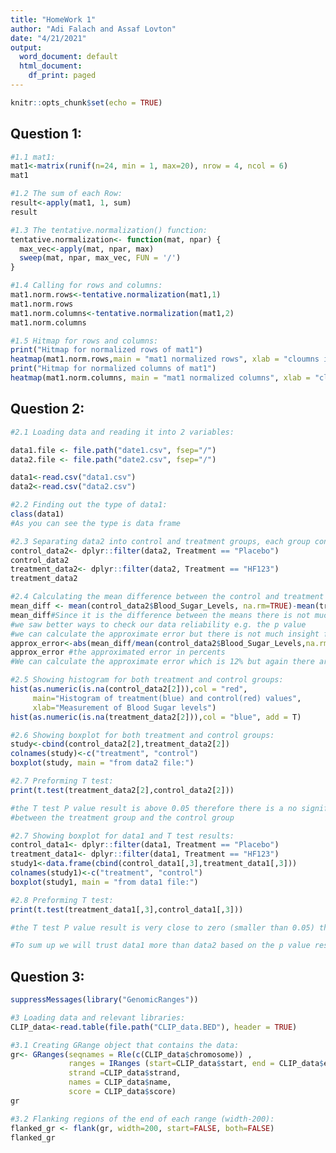 ```yaml
---
title: "HomeWork 1"
author: "Adi Falach and Assaf Lovton"
date: "4/21/2021"
output:
  word_document: default
  html_document:
    df_print: paged
---
```


```r
knitr::opts_chunk$set(echo = TRUE)
```

## Question 1:
```r
#1.1 mat1:
mat1<-matrix(runif(n=24, min = 1, max=20), nrow = 4, ncol = 6)
mat1

#1.2 The sum of each Row:
result<-apply(mat1, 1, sum)
result

#1.3 The tentative.normalization() function:
tentative.normalization<- function(mat, npar) {
  max_vec<-apply(mat, npar, max)
  sweep(mat, npar, max_vec, FUN = '/')
}

#1.4 Calling for rows and columns:
mat1.norm.rows<-tentative.normalization(mat1,1)
mat1.norm.rows
mat1.norm.columns<-tentative.normalization(mat1,2)
mat1.norm.columns

#1.5 Hitmap for rows and columns:
print("Hitmap for normalized rows of mat1")
heatmap(mat1.norm.rows,main = "mat1 normalized rows", xlab = "cloumns index", ylab="rows index")
print("Hitmap for normalized columns of mat1")
heatmap(mat1.norm.columns, main = "mat1 normalized columns", xlab = "cloumns index", ylab="rows index")
```
## Question 2:
```r
#2.1 Loading data and reading it into 2 variables:

data1.file <- file.path("date1.csv", fsep="/")
data2.file <- file.path("date2.csv", fsep="/")

data1<-read.csv("data1.csv")
data2<-read.csv("data2.csv")

#2.2 Finding out the type of data1:
class(data1)
#As you can see the type is data frame

#2.3 Separating data2 into control and treatment groups, each group contains Blood Sugar Levels:
control_data2<- dplyr::filter(data2, Treatment == "Placebo")
control_data2
treatment_data2<- dplyr::filter(data2, Treatment == "HF123")
treatment_data2

#2.4 Calculating the mean difference between the control and treatment groups:
mean_diff <- mean(control_data2$Blood_Sugar_Levels, na.rm=TRUE)-mean(treatment_data2$Blood_Sugar_Levels, na.rm=TRUE)
mean_diff#Since it is the difference between the means there is not much insight from this value
#we saw better ways to check our data reliability e.g. the p value
#we can calculate the approximate error but there is not much insight from this...
approx_error<-abs(mean_diff/mean(control_data2$Blood_Sugar_Levels,na.rm=TRUE))*100
approx_error #the approximated error in percents
#We can calculate the approximate error which is 12% but again there are better ways to measure this.

#2.5 Showing histogram for both treatment and control groups:
hist(as.numeric(is.na(control_data2[2])),col = "red",
     main="Histogram of treatment(blue) and control(red) values",
     xlab="Measurement of Blood Sugar levels")
hist(as.numeric(is.na(treatment_data2[2])),col = "blue", add = T)

#2.6 Showing boxplot for both treatment and control groups:
study<-cbind(control_data2[2],treatment_data2[2])
colnames(study)<-c("treatment", "control")
boxplot(study, main = "from data2 file:")

#2.7 Preforming T test:
print(t.test(treatment_data2[2],control_data2[2]))

#the T test P value result is above 0.05 therefore there is a no significant difference
#between the treatment group and the control group

#2.7 Showing boxplot for data1 and T test results:
control_data1<- dplyr::filter(data1, Treatment == "Placebo")
treatment_data1<- dplyr::filter(data1, Treatment == "HF123")
study1<-data.frame(cbind(control_data1[,3],treatment_data1[,3]))
colnames(study1)<-c("treatment", "control")
boxplot(study1, main = "from data1 file:")

#2.8 Preforming T test:
print(t.test(treatment_data1[,3],control_data1[,3]))

#the T test P value result is very close to zero (smaller than 0.05) therefore there is a true difference. And there is a true difference between the treatment and the control group.

#To sum up we will trust data1 more than data2 based on the p value results, so the treatment in #data1 is providing better results.
```
## Question 3:
```r
suppressMessages(library("GenomicRanges"))

#3 Loading data and relevant libraries:
CLIP_data<-read.table(file.path("CLIP_data.BED"), header = TRUE)

#3.1 Creating GRange object that contains the data:
gr<- GRanges(seqnames = Rle(c(CLIP_data$chromosome)) ,
             ranges = IRanges (start=CLIP_data$start, end = CLIP_data$end),
             strand =CLIP_data$strand,
             names = CLIP_data$name,
             score = CLIP_data$score)
gr

#3.2 Flanking regions of the end of each range (width-200):
flanked_gr <- flank(gr, width=200, start=FALSE, both=FALSE)
flanked_gr
```
